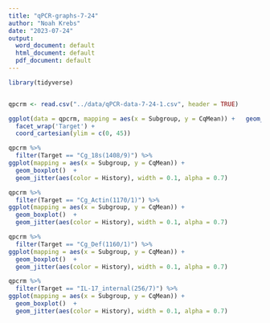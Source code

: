 ```yaml
---
title: "qPCR-graphs-7-24"
author: "Noah Krebs"
date: "2023-07-24"
output:
  word_document: default
  html_document: default
  pdf_document: default
---
```

```r
library(tidyverse)


qpcrm <- read.csv("../data/qPCR-data-7-24-1.csv", header = TRUE)

```

```r
ggplot(data = qpcrm, mapping = aes(x = Subgroup, y = CqMean)) +   geom_boxplot() +
  facet_wrap('Target') +
  coord_cartesian(ylim = c(0, 45))

```
```r
qpcrm %>%
  filter(Target == "Cg_18s(1408/9)") %>%
ggplot(mapping = aes(x = Subgroup, y = CqMean)) + 
  geom_boxplot()  +
  geom_jitter(aes(color = History), width = 0.1, alpha = 0.7)
```
```r
qpcrm %>%
  filter(Target == "Cg_Actin(1170/1)") %>%
ggplot(mapping = aes(x = Subgroup, y = CqMean)) + 
  geom_boxplot()  +
  geom_jitter(aes(color = History), width = 0.1, alpha = 0.7)
```
```r
qpcrm %>%
  filter(Target == "Cg_Def(1160/1)") %>%
ggplot(mapping = aes(x = Subgroup, y = CqMean)) + 
  geom_boxplot()  +
  geom_jitter(aes(color = History), width = 0.1, alpha = 0.7)
```
```r
qpcrm %>%
  filter(Target == "IL-17_internal(256/7)") %>%
ggplot(mapping = aes(x = Subgroup, y = CqMean)) + 
  geom_boxplot()  +
  geom_jitter(aes(color = History), width = 0.1, alpha = 0.7)
```

